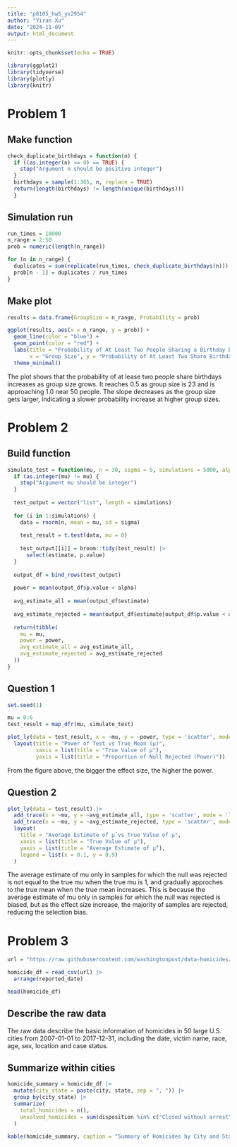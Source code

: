 ```yaml
---
title: "p8105_hw5_yx2954"
author: "Yiran Xu"
date: "2024-11-09"
output: html_document
---
```


```r
knitr::opts_chunk$set(echo = TRUE)
```

```r
library(ggplot2)
library(tidyverse)
library(plotly)
library(knitr)
```

# Problem 1

## Make function
```r
check_duplicate_birthdays = function(n) {
  if ((as.integer(n) <= 0) == TRUE) {
    stop("Argument n should be positive integer")
  }
  birthdays = sample(1:365, n, replace = TRUE)
  return(length(birthdays) != length(unique(birthdays)))
  }
```

## Simulation run
```r
run_times = 10000
n_range = 2:50
prob = numeric(length(n_range))
```

```r
for (n in n_range) {
  duplicates = sum(replicate(run_times, check_duplicate_birthdays(n)))
  prob[n - 1] = duplicates / run_times
}
```

## Make plot
```r
results = data.frame(GroupSize = n_range, Probability = prob)

ggplot(results, aes(x = n_range, y = prob)) +
  geom_line(color = "blue") +
  geom_point(color = "red") +
  labs(title = "Probability of At Least Two People Sharing a Birthday by Group Size",
       x = "Group Size", y = "Probability of At Least Two Share Birthday") +
  theme_minimal()
```

The plot shows that the probability of at lease two people share birthdays increases as group size grows. It reaches 0.5 as group size is 23 and is approaching 1.0 near 50 people. The slope decreases as the group size gets larger, indicating a slower probability increase at higher group sizes.

# Problem 2

## Build function
```r
simulate_test = function(mu, n = 30, sigma = 5, simulations = 5000, alpha = 0.05) {
  if (as.integer(mu) != mu) {
    stop("Argument mu should be integer")
  }
  
  test_output = vector("list", length = simulations)
  
  for (i in 1:simulations) {
    data = rnorm(n, mean = mu, sd = sigma)
  
    test_result = t.test(data, mu = 0)
    
    test_output[[i]] = broom::tidy(test_result) |>
      select(estimate, p.value)
  }
  
  output_df = bind_rows(test_output)
  
  power = mean(output_df$p.value < alpha)
  
  avg_estimate_all = mean(output_df$estimate)
  
  avg_estimate_rejected = mean(output_df$estimate[output_df$p.value < alpha], na.rm = TRUE)
  
  return(tibble(
    mu = mu,
    power = power,
    avg_estimate_all = avg_estimate_all,
    avg_estimate_rejected = avg_estimate_rejected
  ))
}
```

## Question 1
```r
set.seed(1)

mu = 0:6
test_result = map_dfr(mu, simulate_test)

plot_ly(data = test_result, x = ~mu, y = ~power, type = 'scatter', mode = 'lines+markers') |>
  layout(title = "Power of Test vs True Mean (μ)",
         xaxis = list(title = "True Value of μ"),
         yaxis = list(title = "Proportion of Null Rejected (Power)"))
```

From the figure above, the bigger the effect size, the higher the power.

## Question 2
```r
plot_ly(data = test_result) |>
  add_trace(x = ~mu, y = ~avg_estimate_all, type = 'scatter', mode = 'lines+markers', name = "Average Estimate (All Samples)") %>%
  add_trace(x = ~mu, y = ~avg_estimate_rejected, type = 'scatter', mode = 'lines+markers', name = "Average Estimate (Rejected Samples)") %>%
  layout(
    title = "Average Estimate of µ̂ vs True Value of µ",
    xaxis = list(title = "True Value of µ"),
    yaxis = list(title = "Average Estimate of µ̂"),
    legend = list(x = 0.1, y = 0.9)
  )
```
The average estimate of mu only in samples for which the null was rejected is not equal to the true mu when the true mu is 1, and gradually approches to the true mean when the true mean increases. This is because the average estimate of mu only in samples for which the null was rejected is biased, but as the effect size increase, the majority of samples are rejected, reducing the selection bias.

# Problem 3

```r
url = "https://raw.githubusercontent.com/washingtonpost/data-homicides/master/homicide-data.csv"

homicide_df = read_csv(url) |>
  arrange(reported_date) 

head(homicide_df)
```

## Describe the raw data

The raw data describe the basic information of homicides in 50 large U.S. cities from 2007-01-01 to 2017-12-31, including the date, victim name, race, age, sex, location and case status.

## Summarize within cities 

```r
homicide_summary = homicide_df |>
  mutate(city_state = paste(city, state, sep = ", ")) |>
  group_by(city_state) |>
  summarize(
    total_homicides = n(),
    unsolved_homicides = sum(disposition %in% c("Closed without arrest", "Open/No arrest"))
  )

kable(homicide_summary, caption = "Summary of Homicides by City and State", col.names = c("City", "Total", "Unsolved"))
```


